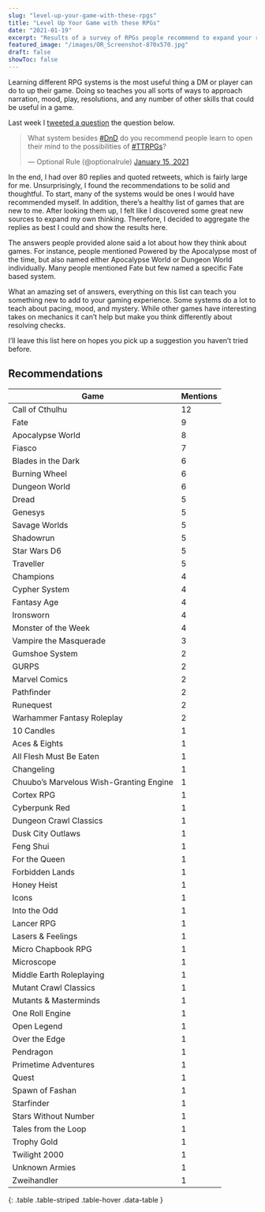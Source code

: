 ```yaml
---
slug: "level-up-your-game-with-these-rpgs"
title: "Level Up Your Game with these RPGs"
date: "2021-01-19"
excerpt: "Results of a survey of RPGs people recommend to expand your roleplaying and DM skills."
featured_image: "/images/OR_Screenshot-870x570.jpg"
draft: false
showToc: false
---
```


Learning different RPG systems is the most useful thing a DM or player can do to up their game. Doing so teaches you all sorts of ways to approach narration, mood, play, resolutions, and any number of other skills that could be useful in a game. 

Last week I <a rel="noreferrer noopener" href="https://twitter.com/optionalrule/status/1350078271443132416" target="_blank">tweeted a question</a> the question below.

<blockquote class="twitter-tweet"><p lang="en" dir="ltr">What system besides <a href="https://twitter.com/hashtag/DnD?src=hash&amp;ref_src=twsrc%5Etfw">#DnD</a> do you recommend people learn to open their mind to the possibilities of <a href="https://twitter.com/hashtag/TTRPGs?src=hash&amp;ref_src=twsrc%5Etfw">#TTRPGs</a>?</p>&mdash; Optional Rule (@optionalrule) <a href="https://twitter.com/optionalrule/status/1350078271443132416?ref_src=twsrc%5Etfw">January 15, 2021</a></blockquote> <script async src="https://platform.twitter.com/widgets.js" charset="utf-8"></script>

In the end, I had over 80 replies and quoted retweets, which is fairly large for me. Unsurprisingly, I found the recommendations to be solid and thoughtful. To start, many of the systems would be ones I would have recommended myself. In addition, there&#8217;s a healthy list of games that are new to me. After looking them up, I felt like I discovered some great new sources to expand my own thinking. Therefore, I decided to aggregate the replies as best I could and show the results here.

The answers people provided alone said a lot about how they think about games. For instance, people mentioned Powered by the Apocalypse most of the time, but also named either Apocalypse World or Dungeon World individually. Many people mentioned Fate but few named a specific Fate based system. 

What an amazing set of answers, everything on this list can teach you something new to add to your gaming experience. Some systems do a lot to teach about pacing, mood, and mystery. While other games have interesting takes on mechanics it can&#8217;t help but make you think differently about resolving checks. 

I&#8217;ll leave this list here on hopes you pick up a suggestion you haven&#8217;t tried before.

## Recommendations

|Game|Mentions|
|--- |--- |
|Call of Cthulhu|12|
|Fate|9|
|Apocalypse World|8|
|Fiasco|7|
|Blades in the Dark|6|
|Burning Wheel|6|
|Dungeon World|6|
|Dread|5|
|Genesys|5|
|Savage Worlds|5|
|Shadowrun|5|
|Star Wars D6|5|
|Traveller|5|
|Champions|4|
|Cypher System|4|
|Fantasy Age|4|
|Ironsworn|4|
|Monster of the Week|4|
|Vampire the Masquerade|3|
|Gumshoe System|2|
|GURPS|2|
|Marvel Comics|2|
|Pathfinder|2|
|Runequest|2|
|Warhammer Fantasy Roleplay|2|
|10 Candles|1|
|Aces & Eights|1|
|All Flesh Must Be Eaten|1|
|Changeling|1|
|Chuubo’s Marvelous Wish-Granting Engine|1|
|Cortex RPG|1|
|Cyberpunk Red|1|
|Dungeon Crawl Classics|1|
|Dusk City Outlaws|1|
|Feng Shui|1|
|For the Queen|1|
|Forbidden Lands|1|
|Honey Heist|1|
|Icons|1|
|Into the Odd|1|
|Lancer RPG|1|
|Lasers & Feelings|1|
|Micro Chapbook RPG|1|
|Microscope|1|
|Middle Earth Roleplaying|1|
|Mutant Crawl Classics|1|
|Mutants & Masterminds|1|
|One Roll Engine|1|
|Open Legend|1|
|Over the Edge|1|
|Pendragon|1|
|Primetime Adventures|1|
|Quest|1|
|Spawn of Fashan|1|
|Starfinder|1|
|Stars Without Number|1|
|Tales from the Loop|1|
|Trophy Gold|1|
|Twilight 2000|1|
|Unknown Armies|1|
|Zweihandler|1|
{: .table .table-striped .table-hover .data-table }
